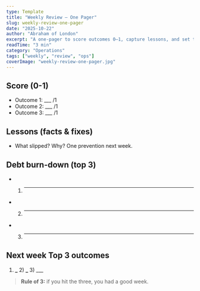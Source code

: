 ```yaml
---
type: Template
title: "Weekly Review — One Pager"
slug: weekly-review-one-pager
date: "2025-10-22"
author: "Abraham of London"
excerpt: "A one-pager to score outcomes 0–1, capture lessons, and set the next 3."
readTime: "3 min"
category: "Operations"
tags: ["weekly", "review", "ops"]
coverImage: "weekly-review-one-pager.jpg"
---
```


## Score (0-1)

- Outcome 1: ___ /1
- Outcome 2: ___ /1
- Outcome 3: ___ /1

## Lessons (facts & fixes)

- What slipped? Why? One prevention next week.

## Debt burn-down (top 3)

- 1. ***
- 2. ***
- 3. ***

## Next week Top 3 outcomes

1. **_** 2) **_** 3) ___

> **Rule of 3:** if you hit the three, you had a good week.
